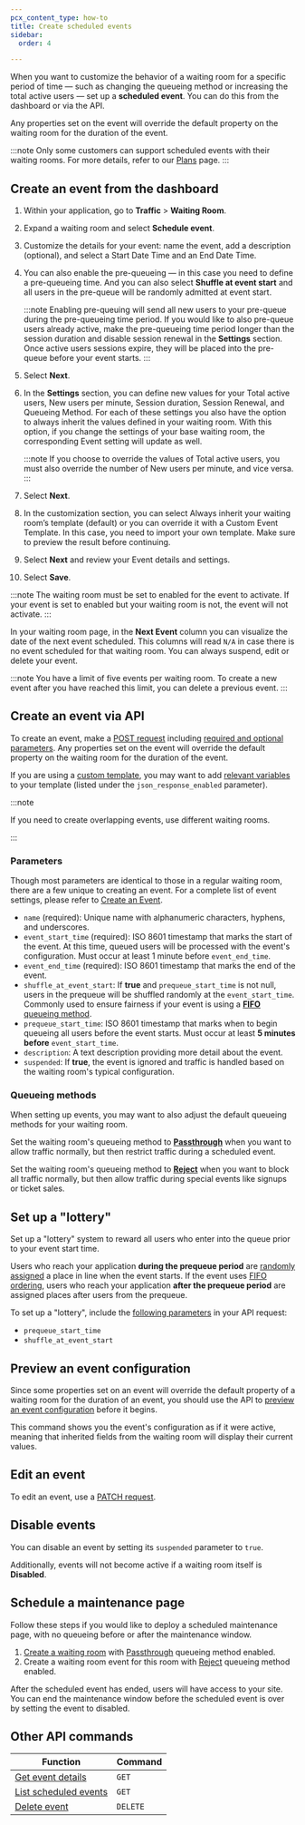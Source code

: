```yaml
---
pcx_content_type: how-to
title: Create scheduled events
sidebar:
  order: 4

---
```


When you want to customize the behavior of a waiting room for a specific period of time — such as changing the queueing method or increasing the total active users — set up a **scheduled event**. You can do this from the dashboard or via the API.

Any properties set on the event will override the default property on the waiting room for the duration of the event.

:::note
Only some customers can support scheduled events with their waiting rooms. For more details, refer to our [Plans](/waiting-room/plans/) page.
:::

## Create an event from the dashboard

1. Within your application, go to **Traffic** > **Waiting Room**.

2. Expand a waiting room  and select **Schedule event**.

3. Customize the details for your event: name the event, add a description (optional), and select a Start Date Time and an End Date Time.

4. You can also enable the pre-queueing — in this case you need to define a pre-queueing time. And you can also select **Shuffle at event start** and all users in the pre-queue will be randomly admitted at event start.

   :::note
   Enabling pre-queuing will send all new users to your pre-queue during the pre-queueing time period. If you would like to also pre-queue users already active, make the pre-queueing time period longer than the session duration and disable session renewal in the **Settings** section. Once active users sessions expire, they will be placed into the pre-queue before your event starts.
   :::

5. Select **Next**.

6. In the **Settings** section, you can define new values for your Total active users, New users per minute, Session duration, Session Renewal, and Queueing Method. For each of these settings you also have the option to always inherit the values defined in your waiting room. With this option, if you change the settings of your base waiting room, the corresponding Event setting will update as well.

   :::note
   If you choose to override the values of Total active users, you must also override the number of New users per minute, and vice versa.
   :::

7. Select **Next**.

8. In the customization section, you can select Always inherit your waiting room’s template (default) or you can override it with a Custom Event Template. In this case, you need to import your own template. Make sure to preview the result before continuing.

9. Select **Next** and review your Event details and settings.

10. Select **Save**.

:::note
The waiting room must be set to enabled for the event to activate. If your event is set to enabled but your waiting room is not, the event will not activate.
:::

In your waiting room page, in the **Next Event** column you can visualize the date of the next event scheduled. This columns will read `N/A` in case there is no event scheduled for that waiting room. You can always suspend, edit or delete your event.

:::note
You have a limit of five events per waiting room. To create a new event after you have reached this limit, you can delete a previous event.
:::

## Create an event via API

To create an event, make a [POST request](/api/operations/waiting-room-create-event) including [required and optional parameters](#parameters). Any properties set on the event will override the default property on the waiting room for the duration of the event.

If you are using a [custom template](/waiting-room/how-to/customize-waiting-room/#custom-waiting-room), you may want to add [relevant variables](/api/operations/waiting-room-update-waiting-room) to your template (listed under the `json_response_enabled` parameter).

:::note


If you need to create overlapping events, use different waiting rooms.


:::

### Parameters

Though most parameters are identical to those in a regular waiting room, there are a few unique to creating an event. For a complete list of event settings, please refer to [Create an Event](/api/operations/waiting-room-create-event).

* `name` (required): Unique name with alphanumeric characters, hyphens, and underscores.
* `event_start_time` (required): ISO 8601 timestamp that marks the start of the event. At this time, queued users will be processed with the event's configuration. Must occur at least 1 minute before `event_end_time`.
* `event_end_time` (required): ISO 8601 timestamp that marks the end of the event.
* `shuffle_at_event_start`: If **true** and `prequeue_start_time` is not null, users in the prequeue will be shuffled randomly at the `event_start_time`. Commonly used to ensure fairness if your event is using a [**FIFO** queueing method](#set-up-a-lottery).
* `prequeue_start_time`: ISO 8601 timestamp that marks when to begin queueing all users before the event starts. Must occur at least **5 minutes before** `event_start_time`.
* `description`: A text description providing more detail about the event.
* `suspended`: If **true**, the event is ignored and traffic is handled based on the waiting room's typical configuration.

### Queueing methods

When setting up events, you may want to also adjust the default queueing methods for your waiting room.

Set the waiting room's queueing method to [**Passthrough**](/waiting-room/reference/queueing-methods/#passthrough) when you want to allow traffic normally, but then restrict traffic during a scheduled event.

Set the waiting room's queueing method to [**Reject**](/waiting-room/reference/queueing-methods/#reject) when you want to block all traffic normally, but then allow traffic during special events like signups or ticket sales.

## Set up a "lottery"

Set up a "lottery" system to reward all users who enter into the queue prior to your event start time.

Users who reach your application **during the prequeue period** are [randomly assigned](/waiting-room/reference/queueing-methods/#random) a place in line when the event starts. If the event uses [FIFO ordering](/waiting-room/reference/queueing-methods/#first-in-first-out-fifo), users who reach your application **after the prequeue period** are assigned places after users from the prequeue.

To set up a "lottery", include the [following parameters](#parameters) in your API request:

* `prequeue_start_time`
* `shuffle_at_event_start`

## Preview an event configuration

Since some properties set on an event will override the default property of a waiting room for the duration of an event, you should use the API to [preview an event configuration](/api/operations/waiting-room-preview-active-event-details) before it begins.

This command shows you the event's configuration as if it were active, meaning that inherited fields from the waiting room will display their current values.

## Edit an event

To edit an event, use a [PATCH request](/api/operations/waiting-room-patch-event).

## Disable events

You can disable an event by setting its `suspended` parameter to `true`.

Additionally, events will not become active if a waiting room itself is **Disabled**.

## Schedule a maintenance page

Follow these steps if you would like to deploy a scheduled maintenance page, with no queueing before or after the maintenance window.

1. [Create a waiting room](/waiting-room/how-to/create-waiting-room/) with [Passthrough](/waiting-room/reference/queueing-methods/#passthrough) queueing method enabled.
2. Create a waiting room event for this room with [Reject](/waiting-room/reference/queueing-methods/#reject) queueing method enabled.

After the scheduled event has ended, users will have access to your site.  You can end the maintenance window before the scheduled event is over by setting the event to disabled.

## Other API commands

| Function                                                          | Command  |
| ----------------------------------------------------------------- | -------- |
| [Get event details](/api/operations/waiting-room-event-details)   | `GET`    |
| [List scheduled events](/api/operations/waiting-room-list-events) | `GET`    |
| [Delete event](/api/operations/waiting-room-delete-event)         | `DELETE` |
